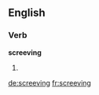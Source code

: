 
==English==

===Verb===
'''screeving'''

# {{present participle of|screeve}}

[[de:screeving]]
[[fr:screeving]]